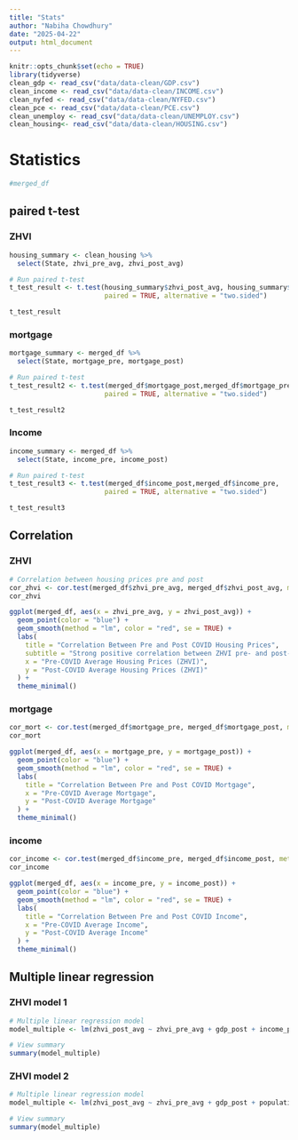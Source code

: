 ```yaml
---
title: "Stats"
author: "Nabiha Chowdhury"
date: "2025-04-22"
output: html_document
---
```


```r
knitr::opts_chunk$set(echo = TRUE)
library(tidyverse)
clean_gdp <- read_csv("data/data-clean/GDP.csv")
clean_income <- read_csv("data/data-clean/INCOME.csv")
clean_nyfed <- read_csv("data/data-clean/NYFED.csv")
clean_pce <- read_csv("data/data-clean/PCE.csv")
clean_unemploy <- read_csv("data/data-clean/UNEMPLOY.csv")
clean_housing<- read_csv("data/data-clean/HOUSING.csv")
```

# Statistics

```r
#merged_df
```

## paired t-test  {.tabset}

### ZHVI

```r

housing_summary <- clean_housing %>%
  select(State, zhvi_pre_avg, zhvi_post_avg)

# Run paired t-test 
t_test_result <- t.test(housing_summary$zhvi_post_avg, housing_summary$zhvi_pre_avg, 
                        paired = TRUE, alternative = "two.sided")

t_test_result
```

### mortgage

```r
mortgage_summary <- merged_df %>%
  select(State, mortgage_pre, mortgage_post)

# Run paired t-test 
t_test_result2 <- t.test(merged_df$mortgage_post,merged_df$mortgage_pre, 
                        paired = TRUE, alternative = "two.sided")

t_test_result2
```

### Income

```r
income_summary <- merged_df %>%
  select(State, income_pre, income_post)

# Run paired t-test 
t_test_result3 <- t.test(merged_df$income_post,merged_df$income_pre, 
                        paired = TRUE, alternative = "two.sided")

t_test_result3
```

## Correlation  {.tabset}

### ZHVI

```r
# Correlation between housing prices pre and post
cor_zhvi <- cor.test(merged_df$zhvi_pre_avg, merged_df$zhvi_post_avg, method = "pearson")
cor_zhvi

ggplot(merged_df, aes(x = zhvi_pre_avg, y = zhvi_post_avg)) +
  geom_point(color = "blue") + 
  geom_smooth(method = "lm", color = "red", se = TRUE) + 
  labs(
    title = "Correlation Between Pre and Post COVID Housing Prices",
    subtitle = "Strong positive correlation between ZHVI pre- and post-pandemic",
    x = "Pre-COVID Average Housing Prices (ZHVI)",
    y = "Post-COVID Average Housing Prices (ZHVI)"
  ) +
  theme_minimal()
```

### mortgage

```r
cor_mort <- cor.test(merged_df$mortgage_pre, merged_df$mortgage_post, method = "pearson")
cor_mort

ggplot(merged_df, aes(x = mortgage_pre, y = mortgage_post)) +
  geom_point(color = "blue") + 
  geom_smooth(method = "lm", color = "red", se = TRUE) + 
  labs(
    title = "Correlation Between Pre and Post COVID Mortgage",
    x = "Pre-COVID Average Mortgage",
    y = "Post-COVID Average Mortgage"
  ) +
  theme_minimal()
```

### income

```r
cor_income <- cor.test(merged_df$income_pre, merged_df$income_post, method = "pearson")
cor_income

ggplot(merged_df, aes(x = income_pre, y = income_post)) +
  geom_point(color = "blue") + 
  geom_smooth(method = "lm", color = "red", se = TRUE) + 
  labs(
    title = "Correlation Between Pre and Post COVID Income",
    x = "Pre-COVID Average Income",
    y = "Post-COVID Average Income"
  ) +
  theme_minimal()
```

## Multiple linear regression {.tabset}

### ZHVI model 1

```r
# Multiple linear regression model
model_multiple <- lm(zhvi_post_avg ~ zhvi_pre_avg + gdp_post + income_post + population_post, data = merged_df)

# View summary
summary(model_multiple)
```

### ZHVI model 2

```r
# Multiple linear regression model
model_multiple <- lm(zhvi_post_avg ~ zhvi_pre_avg + gdp_post + population_post, data = merged_df)

# View summary
summary(model_multiple)
```